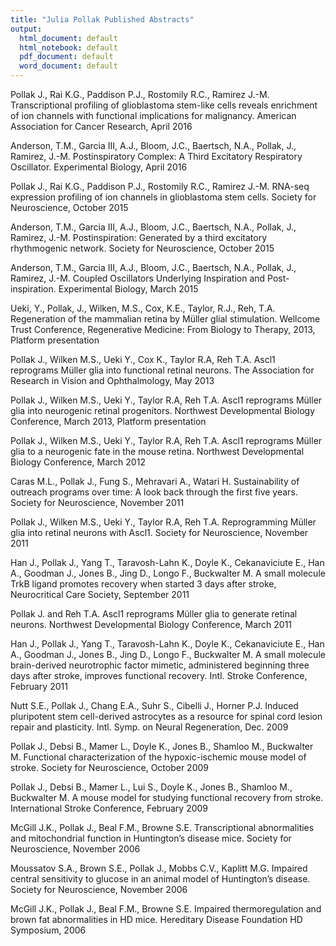 ```yaml
---
title: "Julia Pollak Published Abstracts"
output:
  html_document: default
  html_notebook: default
  pdf_document: default
  word_document: default
---
```


Pollak J., Rai K.G., Paddison P.J., Rostomily R.C., Ramirez J.-M. Transcriptional profiling of glioblastoma stem-like cells reveals enrichment of ion channels with functional implications for malignancy. American Association for Cancer Research, April 2016

Anderson, T.M., Garcia III, A.J., Bloom, J.C., Baertsch, N.A., Pollak, J., Ramirez, J.-M. Postinspiratory Complex: A Third Excitatory Respiratory Oscillator. Experimental Biology, April 2016

Pollak J., Rai K.G., Paddison P.J., Rostomily R.C., Ramirez J.-M. RNA-seq expression profiling of ion channels in glioblastoma stem cells. Society for Neuroscience, October 2015

Anderson, T.M., Garcia III, A.J., Bloom, J.C., Baertsch, N.A., Pollak, J., Ramirez, J.-M. Postinspiration: Generated by a third excitatory rhythmogenic network. Society for Neuroscience, October 2015

Anderson, T.M., Garcia III, A.J., Bloom, J.C., Baertsch, N.A., Pollak, J., Ramirez, J.-M. Coupled Oscillators Underlying Inspiration and Post-inspiration. Experimental Biology, March 2015

Ueki, Y., Pollak, J., Wilken, M.S., Cox, K.E., Taylor, R.J., Reh, T.A. Regeneration of the mammalian retina by Müller glial stimulation. Wellcome Trust Conference, Regenerative Medicine: From Biology to Therapy, 2013, Platform presentation

Pollak J., Wilken M.S., Ueki Y., Cox K., Taylor R.A, Reh T.A. Ascl1 reprograms Müller glia into functional retinal neurons. The Association for Research in Vision and Ophthalmology, May 2013

Pollak J., Wilken M.S., Ueki Y., Taylor R.A, Reh T.A. Ascl1 reprograms Müller glia into neurogenic retinal progenitors. Northwest Developmental Biology Conference, March 2013, Platform presentation 

Pollak J., Wilken M.S., Ueki Y., Taylor R.A, Reh T.A. Ascl1 reprograms Müller glia to a neurogenic fate in the mouse retina. Northwest Developmental Biology Conference, March 2012 

Caras M.L., Pollak J., Fung S., Mehravari A., Watari H. Sustainability of outreach programs over time: A look back through the first five years. Society for Neuroscience, November 2011

Pollak J., Wilken M.S., Ueki Y., Taylor R.A, Reh T.A. Reprogramming Müller glia into retinal neurons with Ascl1. Society for Neuroscience, November 2011

Han J., Pollak J., Yang T., Taravosh-Lahn K., Doyle K., Cekanaviciute E., Han A., Goodman J., Jones B., Jing D., Longo F., Buckwalter M.  A small molecule TrkB ligand promotes recovery when started 3 days after stroke, Neurocritical Care Society, September 2011

Pollak J. and Reh T.A. Ascl1 reprograms Müller glia to generate retinal neurons. Northwest Developmental Biology Conference, March 2011

Han J., Pollak J., Yang T., Taravosh-Lahn K., Doyle K., Cekanaviciute E., Han A., Goodman J., Jones B., Jing D., Longo F., Buckwalter M. A small molecule brain-derived neurotrophic factor mimetic, administered beginning three days after stroke, improves functional recovery. Intl. Stroke Conference, February 2011

Nutt S.E., Pollak J., Chang E.A., Suhr S., Cibelli J., Horner P.J. Induced pluripotent stem cell-derived astrocytes as a resource for spinal cord lesion repair and plasticity. Intl. Symp. on Neural Regeneration, Dec. 2009

Pollak J., Debsi B., Mamer L., Doyle K., Jones B., Shamloo M., Buckwalter M. Functional characterization of the hypoxic-ischemic mouse model of stroke. Society for Neuroscience, October 2009

Pollak J., Debsi B., Mamer L., Lui S., Doyle K., Jones B., Shamloo M., Buckwalter M.  A mouse model for studying functional recovery from stroke. International Stroke Conference, February 2009

McGill J.K., Pollak J., Beal F.M., Browne S.E. Transcriptional abnormalities and mitochondrial function in Huntington’s disease mice. Society for Neuroscience, November 2006

Moussatov S.A., Brown S.E., Pollak J., Mobbs C.V., Kaplitt M.G. Impaired central sensitivity to glucose in an animal model of Huntington’s disease. Society for Neuroscience, November 2006

McGill J.K., Pollak J., Beal F.M., Browne S.E. Impaired thermoregulation and brown fat abnormalities in HD mice. Hereditary Disease Foundation HD Symposium, 2006